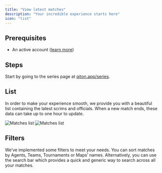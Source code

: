 ```yaml
---
title: "View latest matches"
description: "Your incredible experience starts here"
icon: "list"
---
```


## Prerequisites

- An active account ([learn more](/get-started/setup))

## Steps

Start by going to the series page at [qiton.app/series](https://qiton.app/series).

## List

In order to make your experience smooth, we provide you with a beautiful list containing the latest scrims and officials.
When a new match ends, these data can take up to one hour to update.

<Frame>
    <img
        className="block dark:hidden"
        src="./images/root/list.png"
        alt="Matches list"
    />
    <img
        className="hidden dark:block"
        src="./images/root/list.png"
        alt="Matches list"
    />
</Frame>

## Filters

We’ve implemented some filters to meet your needs.
You can sort matches by Agents, Teams, Tournaments or Maps’ names.
Alternatively, you can use the search bar which provides a quick and generic way to search across all your matches.
